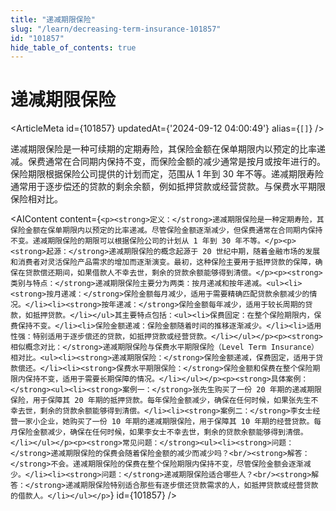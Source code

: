 ```yaml
---
title: "递减期限保险"
slug: "/learn/decreasing-term-insurance-101857"
id: "101857"
hide_table_of_contents: true
---
```



# 递减期限保险

<ArticleMeta id={101857} updatedAt={'2024-09-12 04:00:49'} alias={`[]`} />
<div className='border-solid border-b border-t-0 my-4 border-[var(--ifm-color-gray-300)]' />

递减期限保险是一种可续期的定期寿险，其保险金额在保单期限内以预定的比率递减。保费通常在合同期内保持不变，而保险金额的减少通常是按月或按年进行的。保险期限根据保险公司提供的计划而定，范围从 1 年到 30 年不等。递减期限寿险通常用于逐步偿还的贷款的剩余余额，例如抵押贷款或经营贷款。与保费水平期限保险相对比。

<AIContent content={`<p><strong>定义：</strong>递减期限保险是一种定期寿险，其保险金额在保单期限内以预定的比率递减。尽管保险金额逐渐减少，但保费通常在合同期内保持不变。递减期限保险的期限可以根据保险公司的计划从 1 年到 30 年不等。</p><p><strong>起源：</strong>递减期限保险的概念起源于 20 世纪中期，随着金融市场的发展和消费者对灵活保险产品需求的增加而逐渐演变。最初，这种保险主要用于抵押贷款的保障，确保在贷款偿还期间，如果借款人不幸去世，剩余的贷款余额能够得到清偿。</p><p><strong>类别与特点：</strong>递减期限保险主要分为两类：按月递减和按年递减。<ul><li><strong>按月递减：</strong>保险金额每月减少，适用于需要精确匹配贷款余额减少的情况。</li><li><strong>按年递减：</strong>保险金额每年减少，适用于较长周期的贷款，如抵押贷款。</li></ul>其主要特点包括：<ul><li>保费固定：在整个保险期限内，保费保持不变。</li><li>保险金额递减：保险金额随着时间的推移逐渐减少。</li><li>适用性强：特别适用于逐步偿还的贷款，如抵押贷款或经营贷款。</li></ul></p><p><strong>相似概念对比：</strong>递减期限保险与保费水平期限保险（Level Term Insurance）相对比。<ul><li><strong>递减期限保险：</strong>保险金额递减，保费固定，适用于贷款偿还。</li><li><strong>保费水平期限保险：</strong>保险金额和保费在整个保险期限内保持不变，适用于需要长期保障的情况。</li></ul></p><p><strong>具体案例：</strong><ul><li><strong>案例一：</strong>张先生购买了一份 20 年期的递减期限保险，用于保障其 20 年期的抵押贷款。每年保险金额减少，确保在任何时候，如果张先生不幸去世，剩余的贷款余额能够得到清偿。</li><li><strong>案例二：</strong>李女士经营一家小企业，她购买了一份 10 年期的递减期限保险，用于保障其 10 年期的经营贷款。每月保险金额减少，确保在任何时候，如果李女士不幸去世，剩余的贷款余额能够得到清偿。</li></ul></p><p><strong>常见问题：</strong><ul><li><strong>问题：</strong>递减期限保险的保费会随着保险金额的减少而减少吗？<br/><strong>解答：</strong>不会。递减期限保险的保费在整个保险期限内保持不变，尽管保险金额会逐渐减少。</li><li><strong>问题：</strong>递减期限保险适合哪些人？<br/><strong>解答：</strong>递减期限保险特别适合那些有逐步偿还贷款需求的人，如抵押贷款或经营贷款的借款人。</li></ul></p>`} id={101857} />
